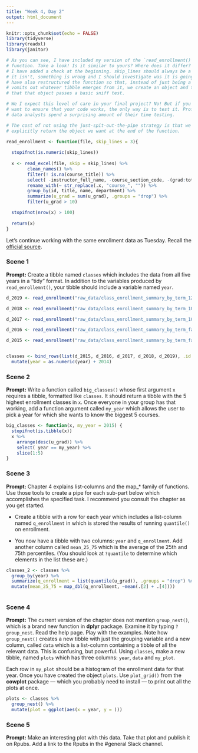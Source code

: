 ```yaml
---
title: "Week 4, Day 2"
output: html_document
---
```


```r
knitr::opts_chunk$set(echo = FALSE)
library(tidyverse)
library(readxl)
library(janitor)

# As you can see, I have included my version of the `read_enrollment()`
# function. Take a look! Is it similar to yours? Where does it differ? Note that
# I have added a check at the beginning. skip_lines should always be a numer. If
# it isn't, something is wrong and I should investigate was it is going on. I
# have also restructured the function so that, instead of just being a pipe that
# vomits out whatever tibble emerges from it, we create an object and then test
# that that object passes a basic sniff test.

# We I expect this level of care in your final project? No! But if you really
# want to ensure that your code works, the only way is to test it. Professional
# data analysts spend a surprising amount of their time testing.

# The cost of not using the just-spit-out-the-pipe strategy is that we need to
# explicitly return the object we want at the end of the function.

read_enrollment <- function(file, skip_lines = 3){
  
  stopifnot(is.numeric(skip_lines))
  
  x <- read_excel(file, skip = skip_lines) %>% 
        clean_names() %>% 
        filter(! is.na(course_title)) %>% 
        select( -instructor_full_name, -course_section_code, -(grad:total)) %>%
        rename_with(~ str_replace(.x, "course_", "")) %>% 
        group_by(id, title, name, department) %>% 
        summarize(u_grad = sum(u_grad), .groups = "drop") %>% 
        filter(u_grad > 10)

  stopifnot(nrow(x) > 100)
  
  return(x)
}
```

Let's continue working with the same enrollment data as Tuesday.  Recall the [official source](https://registrar.fas.harvard.edu/faculty-staff/courses/enrollment/archived-course-enrollment-reports).

### Scene 1

**Prompt:** Create a tibble named `classes` which includes the data from all five years in a "tidy" format. In addition to the variables produced by `read_enrollemnt()`, your tibble should include a variable named `year`.

```r
d_2019 <- read_enrollment("raw_data/class_enrollment_summary_by_term_12.20.19.xlsx")

d_2018 <- read_enrollment("raw_data/class_enrollment_summary_by_term_10.24.18.xlsx", skip = 2)

d_2017 <- read_enrollment("raw_data/class_enrollment_summary_by_term_10.20.17.xlsx")

d_2016 <- read_enrollment("raw_data/class_enrollment_summary_by_term_fall_2016.xlsx", skip = 0)

d_2015 <- read_enrollment("raw_data/class_enrollment_summary_by_term_fall_2015.xlsx")


classes <- bind_rows(list(d_2015, d_2016, d_2017, d_2018, d_2019), .id = "year") %>%
  mutate(year = as.numeric(year) + 2014)
```


### Scene 2

**Prompt:** Write a function called `big_classes()` whose first argument `x` requires a tibble, formatted like `classes`. It should return a tibble with the 5 highest enrollment classes in `x`. Once everyone in your group has that working, add a function argument called `my_year` which allows the user to pick a year for which she wants to know the biggest 5 courses.

```r
big_classes <- function(x, my_year = 2015) {
  stopifnot(is.tibble(x))
  x %>%
    arrange(desc(u_grad)) %>%
    select( year == my_year) %>%
    slice(1:5)
}
```



### Scene 3

**Prompt:** Chapter 4 explains list-columns and the map_* family of functions. Use those tools to create a pipe for each sub-part below which accomplishes the specified task. I recommend you consult the chapter as you get started.

* Create a tibble with a row for each year which includes a list-column named `q_enrollment` in which is stored the results of running `quantile()` on enrollment.



* You now have a tibble with two columns: `year` and `q_enrollment`. Add another column called `mean_25_75` which is the average of the 25th and 75th percentiles. (You should look at `?quantile` to determine which elements in the list these are.) 

```r
classes_2 <- classes %>%
  group_by(year) %>%
  summarize(q_enrollment = list(quantile(u_grad)), .groups = "drop") %>%
  mutate(mean_25_75 = map_dbl(q_enrollment, ~mean(.[2] + .[4])))
  
```



### Scene 4

**Prompt:** The current version of the chapter does not mention `group_nest()`, which is a brand new function in **dplyr** package. Examine it by typing `?group_nest`. Read the help page. Play with the examples.  Note how `group_nest()` creates a new tibble with just the grouping variable and a new column, called `data` which is a list-column containing a tibble of all the relevant data. This is confusing, but powerful. Using `classes`, make a new tibble, named `plots` which has three columns: `year`, `data` and `my_plot`. 

Each row in `my_plot` should be a histogram of the enrollment data for that year. Once you have created the object `plots`. Use `plot_grid()` from the **cowplot** package --- which you probably need to install --- to print out all the plots at once.

```r
plots <- classes %>%
  group_nest() %>%
  mutate(plot = ggplot(aes(x = year, y = )))
```



### Scene 5

**Prompt:** Make an interesting plot with this data. Take that plot and publish it on Rpubs. Add a link to the Rpubs in the #general Slack channel.

